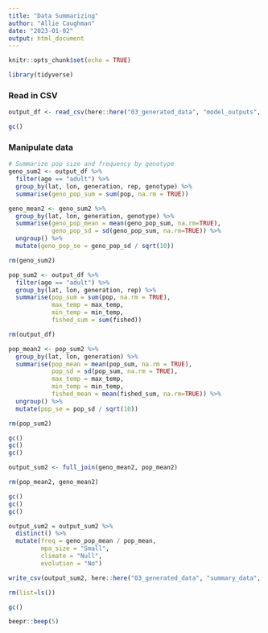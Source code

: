 ```yaml
---
title: "Data Summarizing"
author: "Allie Caughman"
date: "2023-01-02"
output: html_document
---
```


```r
knitr::opts_chunk$set(echo = TRUE)

library(tidyverse)
```

### Read in CSV

```r
output_df <- read_csv(here::here("03_generated_data", "model_outputs", "model6.csv"))

gc()
```

### Manipulate data

```r
# Summarize pop size and frequency by genotype
geno_sum2 <- output_df %>%
  filter(age == "adult") %>% 
  group_by(lat, lon, generation, rep, genotype) %>%
  summarise(geno_pop_sum = sum(pop, na.rm = TRUE))

geno_mean2 <- geno_sum2 %>% 
  group_by(lat, lon, generation, genotype) %>%
  summarise(geno_pop_mean = mean(geno_pop_sum, na.rm=TRUE),
            geno_pop_sd = sd(geno_pop_sum, na.rm=TRUE)) %>% 
  ungroup() %>% 
  mutate(geno_pop_se = geno_pop_sd / sqrt(10))

rm(geno_sum2)

pop_sum2 <- output_df %>%
  filter(age == "adult") %>% 
  group_by(lat, lon, generation, rep) %>%
  summarise(pop_sum = sum(pop, na.rm = TRUE), 
            max_temp = max_temp, 
            min_temp = min_temp,
            fished_sum = sum(fished))

rm(output_df)

pop_mean2 <- pop_sum2 %>%
  group_by(lat, lon, generation) %>%
  summarise(pop_mean = mean(pop_sum, na.rm = TRUE), 
            pop_sd = sd(pop_sum, na.rm = TRUE),
            max_temp = max_temp, 
            min_temp = min_temp,
            fished_mean = mean(fished_sum, na.rm=TRUE)) %>% 
  ungroup() %>% 
  mutate(pop_se = pop_sd / sqrt(10))

rm(pop_sum2)

gc()
gc()
gc()

output_sum2 <- full_join(geno_mean2, pop_mean2)

rm(pop_mean2, geno_mean2)

gc()
gc()
gc()

output_sum2 = output_sum2 %>%
  distinct() %>% 
  mutate(freq = geno_pop_mean / pop_mean,
         mpa_size = "Small",
         climate = "Null",
         evolution = "No")

write_csv(output_sum2, here::here("03_generated_data", "summary_data", "summary_m6.csv"))

rm(list=ls())

gc()

beepr::beep(5)
```

